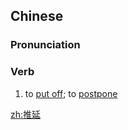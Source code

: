 ==Chinese==
{{zh-forms}}

===Pronunciation===
{{zh-pron
|m=tuīyán
|c=teoi1 jin4
|mn=qz,xm,zz:thui-iân
|cat=v
}}

===Verb===
{{zh-verb}}

# to [[put off]]; to [[postpone]]

[[zh:推延]]